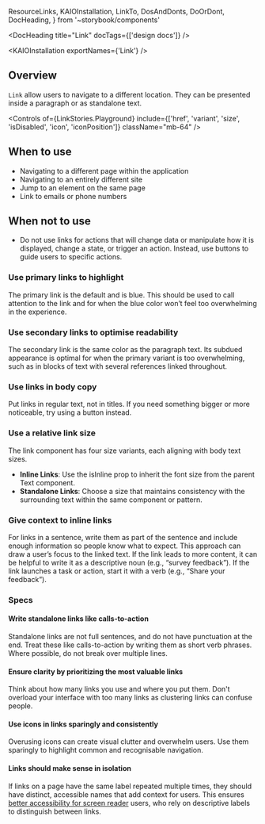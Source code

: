   ResourceLinks,
  KAIOInstallation,
  LinkTo,
  DosAndDonts,
  DoOrDont,
  DocHeading,
} from '~storybook/components'

<Meta title="Components/Link/Usage Guidelines" of={LinkStories} />

<DocHeading title="Link" docTags={['design docs']} />

<ResourceLinks
  sourceCode="https://github.com/cultureamp/kaizen-design-system/tree/main/packages/components/src/Link"
  figma="https://www.figma.com/design/FWIOtGjpv9z0by95j1SgP0/Link?node-id=273-4107"
  apiSpecification="/?path=/docs/components-link-api-specification--docs"
/>

<KAIOInstallation exportNames={'Link'} />

## Overview

`Link` allow users to navigate to a different location. They can be presented inside a paragraph or as standalone text.

<Canvas of={LinkStories.Playground} />

<Controls
  of={LinkStories.Playground}
  include={['href', 'variant', 'size', 'isDisabled', 'icon', 'iconPosition']}
  className="mb-64"
/>

## When to use

- Navigating to a different page within the application
- Navigating to an entirely different site
- Jump to an element on the same page
- Link to emails or phone numbers

## When not to use

- Do not use links for actions that will change data or manipulate how it is displayed, change a state, or trigger an action. Instead, use buttons to guide users to specific actions.

### Use primary links to highlight

The primary link is the default and is blue. This should be used to call attention to the link and for when the blue color won’t feel too overwhelming in the experience.

### Use secondary links to optimise readability

The secondary link is the same color as the paragraph text. Its subdued appearance is optimal for when the primary variant is too overwhelming, such as in blocks of text with several references linked throughout.

### Use links in body copy

Put links in regular text, not in titles. If you need something bigger or more noticeable, try using a button instead.

### Use a relative link size

The link component has four size variants, each aligning with body text sizes.

- **Inline Links**: Use the isInline prop to inherit the font size from the parent Text component.
- **Standalone Links**: Choose a size that maintains consistency with the surrounding text within the same component or pattern.

### Give context to inline links

For links in a sentence, write them as part of the sentence and include enough information so people know what to expect. This approach can draw a user’s focus to the linked text. If the link leads to more content, it can be helpful to write it as a descriptive noun (e.g., “survey feedback”). If the link launches a task or action, start it with a verb (e.g., “Share your feedback”).

### Specs

#### Write standalone links like calls-to-action

Standalone links are not full sentences, and do not have punctuation at the end. Treat these like calls-to-action by writing them as short verb phrases. Where possible, do not break over multiple lines.

<DosAndDonts>
  <DoOrDont story={LinkStories.StandaloneLinkDo} />
  <DoOrDont story={LinkStories.StandaloneLinkDont} isDont />
</DosAndDonts>

#### Ensure clarity by prioritizing the most valuable links

Think about how many links you use and where you put them. Don't overload your interface with too many links as clustering links can confuse people.

<DosAndDonts>
  <DoOrDont story={LinkStories.OneLinkInSentence} />
  <DoOrDont story={LinkStories.FiveLinksInSentence} isDont />
</DosAndDonts>

#### Use icons in links sparingly and consistently

Overusing icons can create visual clutter and overwhelm users. Use them sparingly to highlight common and recognisable navigation.

<DosAndDonts>
  <DoOrDont story={LinkStories.ExternalIconLink} />
  <DoOrDont story={LinkStories.RandomIconLink} isDont />
</DosAndDonts>

#### Links should make sense in isolation

If links on a page have the same label repeated multiple times, they should have distinct, accessible names that add context for users. This ensures [better accessibility for screen reader](https://cultureamp.atlassian.net/wiki/spaces/PA/pages/3240099910/Buttons+and+link+labels+make+sense+in+isolation) users, who rely on descriptive labels to distinguish between links.

<DosAndDonts>
  <DoOrDont story={LinkStories.DistinctNamedLink} />
  <DoOrDont story={LinkStories.GenericNamedLink} isDont />
</DosAndDonts>
